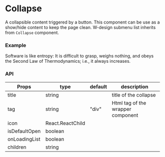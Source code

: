 
# Collapse

A collapsible content triggered by a button. This component can be use as a show/hide content to keep the page clean.
W-design submenu list inherits from `Collapse` component.

### Example

<Box maxWidth={300}>
  <Collapse title="Collapse component">
    Software is like entropy: It is difficult to grasp, weighs nothing, and obeys the Second Law of
    Thermodynamics; i.e., it always increases.
  </Collapse>
</Box>

### API

| Props         | type             | default | description                       |
| ------------- | ---------------- | ------- | --------------------------------- |
| title         | string           |         | title of the collapse             |
| tag           | string           | "div"   | Html tag of the wrapper component |
| icon          | React.ReactChild |         |                                   |
| isDefaultOpen | boolean          |         |                                   |
| onLoadingList | boolean          |         |                                   |
| children      | string           |         |                                   |
